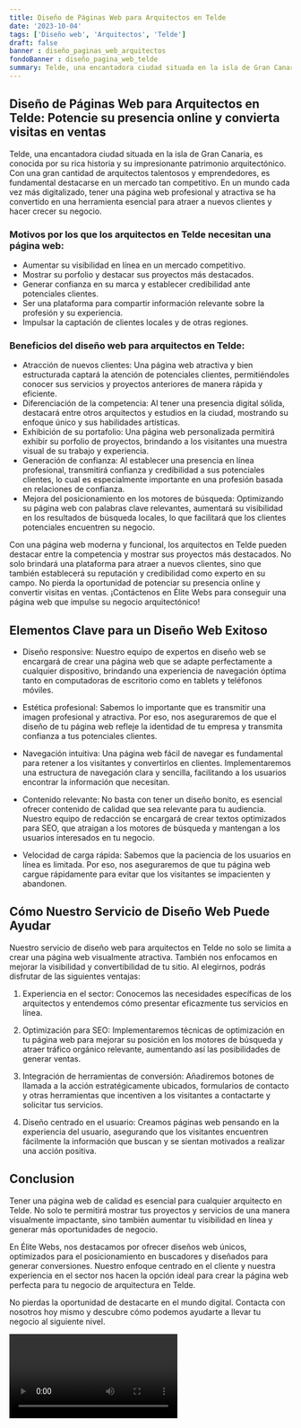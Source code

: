 ```yaml
---
title: Diseño de Páginas Web para Arquitectos en Telde
date: '2023-10-04'
tags: ['Diseño web', 'Arquitectos', 'Telde']
draft: false
banner : diseño_paginas_web_arquitectos
fondoBanner : diseño_pagina_web_telde
summary: Telde, una encantadora ciudad situada en la isla de Gran Canaria, es conocida por su rica historia y su impresionante patrimonio arquitectónico. Con una gran cantidad de arquitectos talentosos y emprendedores, es fundamental destacarse en un mercado tan competitivo. En un mundo cada vez más digitalizado, tener una página web profesional y atractiva se ha convertido en una herramienta esencial para atraer a nuevos clientes y hacer crecer su negocio.
---
```


## **Diseño de Páginas Web para Arquitectos en Telde: Potencie su presencia online y convierta visitas en ventas**

Telde, una encantadora ciudad situada en la isla de Gran Canaria, es conocida por su rica historia y su impresionante patrimonio arquitectónico. Con una gran cantidad de arquitectos talentosos y emprendedores, es fundamental destacarse en un mercado tan competitivo. En un mundo cada vez más digitalizado, tener una página web profesional y atractiva se ha convertido en una herramienta esencial para atraer a nuevos clientes y hacer crecer su negocio.

### Motivos por los que los arquitectos en Telde necesitan una página web:

- Aumentar su visibilidad en línea en un mercado competitivo.
- Mostrar su porfolio y destacar sus proyectos más destacados.
- Generar confianza en su marca y establecer credibilidad ante potenciales clientes.
- Ser una plataforma para compartir información relevante sobre la profesión y su experiencia.
- Impulsar la captación de clientes locales y de otras regiones.

### Beneficios del diseño web para arquitectos en Telde:

- Atracción de nuevos clientes: Una página web atractiva y bien estructurada captará la atención de potenciales clientes, permitiéndoles conocer sus servicios y proyectos anteriores de manera rápida y eficiente.
- Diferenciación de la competencia: Al tener una presencia digital sólida, destacará entre otros arquitectos y estudios en la ciudad, mostrando su enfoque único y sus habilidades artísticas.
- Exhibición de su portafolio: Una página web personalizada permitirá exhibir su porfolio de proyectos, brindando a los visitantes una muestra visual de su trabajo y experiencia.
- Generación de confianza: Al establecer una presencia en línea profesional, transmitirá confianza y credibilidad a sus potenciales clientes, lo cual es especialmente importante en una profesión basada en relaciones de confianza.
- Mejora del posicionamiento en los motores de búsqueda: Optimizando su página web con palabras clave relevantes, aumentará su visibilidad en los resultados de búsqueda locales, lo que facilitará que los clientes potenciales encuentren su negocio.

Con una página web moderna y funcional, los arquitectos en Telde pueden destacar entre la competencia y mostrar sus proyectos más destacados. No solo brindará una plataforma para atraer a nuevos clientes, sino que también establecerá su reputación y credibilidad como experto en su campo. No pierda la oportunidad de potenciar su presencia online y convertir visitas en ventas. ¡Contáctenos en Élite Webs para conseguir una página web que impulse su negocio arquitectónico!

<GifSeo />

<Cta />

## Elementos Clave para un Diseño Web Exitoso

- Diseño responsive: Nuestro equipo de expertos en diseño web se encargará de crear una página web que se adapte perfectamente a cualquier dispositivo, brindando una experiencia de navegación óptima tanto en computadoras de escritorio como en tablets y teléfonos móviles.

- Estética profesional: Sabemos lo importante que es transmitir una imagen profesional y atractiva. Por eso, nos aseguraremos de que el diseño de tu página web refleje la identidad de tu empresa y transmita confianza a tus potenciales clientes.

- Navegación intuitiva: Una página web fácil de navegar es fundamental para retener a los visitantes y convertirlos en clientes. Implementaremos una estructura de navegación clara y sencilla, facilitando a los usuarios encontrar la información que necesitan.

- Contenido relevante: No basta con tener un diseño bonito, es esencial ofrecer contenido de calidad que sea relevante para tu audiencia. Nuestro equipo de redacción se encargará de crear textos optimizados para SEO, que atraigan a los motores de búsqueda y mantengan a los usuarios interesados en tu negocio.

- Velocidad de carga rápida: Sabemos que la paciencia de los usuarios en línea es limitada. Por eso, nos aseguraremos de que tu página web cargue rápidamente para evitar que los visitantes se impacienten y abandonen.

## Cómo Nuestro Servicio de Diseño Web Puede Ayudar

Nuestro servicio de diseño web para arquitectos en Telde no solo se limita a crear una página web visualmente atractiva. También nos enfocamos en mejorar la visibilidad y convertibilidad de tu sitio. Al elegirnos, podrás disfrutar de las siguientes ventajas:

1. Experiencia en el sector: Conocemos las necesidades específicas de los arquitectos y entendemos cómo presentar eficazmente tus servicios en línea.

2. Optimización para SEO: Implementaremos técnicas de optimización en tu página web para mejorar su posición en los motores de búsqueda y atraer tráfico orgánico relevante, aumentando así las posibilidades de generar ventas.

3. Integración de herramientas de conversión: Añadiremos botones de llamada a la acción estratégicamente ubicados, formularios de contacto y otras herramientas que incentiven a los visitantes a contactarte y solicitar tus servicios.

4. Diseño centrado en el usuario: Creamos páginas web pensando en la experiencia del usuario, asegurando que los visitantes encuentren fácilmente la información que buscan y se sientan motivados a realizar una acción positiva.

## Conclusion

Tener una página web de calidad es esencial para cualquier arquitecto en Telde. No solo te permitirá mostrar tus proyectos y servicios de una manera visualmente impactante, sino también aumentar tu visibilidad en línea y generar más oportunidades de negocio.

En Élite Webs, nos destacamos por ofrecer diseños web únicos, optimizados para el posicionamiento en buscadores y diseñados para generar conversiones. Nuestro enfoque centrado en el cliente y nuestra experiencia en el sector nos hacen la opción ideal para crear la página web perfecta para tu negocio de arquitectura en Telde.

No pierdas la oportunidad de destacarte en el mundo digital. Contacta con nosotros hoy mismo y descubre cómo podemos ayudarte a llevar tu negocio al siguiente nivel.

<Video />

<CtaBot job='Arquitectos' city='Telde'/>

<Gmaps query='Telde+españa+maps' />